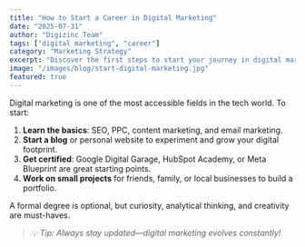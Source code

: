 ```yaml
---
title: "How to Start a Career in Digital Marketing"
date: "2025-07-31"
author: "Digizinc Team"
tags: ["digital marketing", "career"]
category: "Marketing Strategy"
excerpt: "Discover the first steps to start your journey in digital marketing, even if you have no experience."
image: "/images/blog/start-digital-marketing.jpg"
featured: true
---
```


Digital marketing is one of the most accessible fields in the tech world. To start:

1. **Learn the basics**: SEO, PPC, content marketing, and email marketing.  
2. **Start a blog** or personal website to experiment and grow your digital footprint.  
3. **Get certified**: Google Digital Garage, HubSpot Academy, or Meta Blueprint are great starting points.  
4. **Work on small projects** for friends, family, or local businesses to build a portfolio.  

A formal degree is optional, but curiosity, analytical thinking, and creativity are must-haves.

> 💡 *Tip: Always stay updated—digital marketing evolves constantly!*
